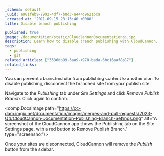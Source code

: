 ```yaml
---
_schema: default
_uuid: e981feb9-2902-4df7-b8d3-a444d9621bca
_created_at: '2021-09-15 23:13:40 +0000'
title: Disable branch publishing

published: true
image: /documentation/static/CloudCannonDocumentationog.jpg
description: Learn how to disable branch publishing with CloudCannon.
tags:
  - publishing
  - git
related_articles: ["3536db99-3aa9-4978-bada-6bc16aaf8e87"]
related_links:
---
```

You can prevent a branched site from publishing content to another site. To disable publishing, disconnect the branched site from your publish site.

Navigate to the *Publishing* tab under *Site Settings* and click *Remove Publish Branch*. Click again to confirm.

<comp.DocsImage path="https://cc-dam.imgix.net/documentation/images/merges-and-pull-requests/2023-Q4/CloudCannon-Documentation-Publishing-Branch-Settings.png" alt="A screenshot of the CloudCannon app shows the Publishing tab on the Site Settings page, with a red button to Remove Publish Branch." type="screenshot"/>

Once your sites are disconnected, CloudCannon will remove the *Publish* button from the sidebar.